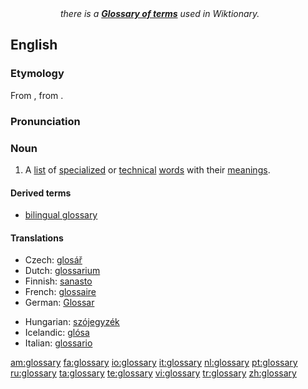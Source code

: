 ::''there is a '''[[Appendix:Glossary|Glossary of terms]]''' used in Wiktionary.''
==English==
{{wikipedia}}
===Etymology===
From {{L.}} {{term|glossarium|glossārium}}, from {{term|glossa|glōssa|word}}.

===Pronunciation===
{{IPA|/ˈglɒsəɹi/}}

===Noun===
{{en-noun|glossaries}}

# A [[list]] of [[specialized]] or [[technical]] [[word]]s with their [[meaning]]s.

====Derived terms====
* [[bilingual glossary]]

====Translations====
{{trans-top|list of words with their meanings}}
* Czech: [[glosář]] {{m}}
* Dutch: [[glossarium]] {{n}}
* Finnish: [[sanasto]]
* French: [[glossaire]]
* German: [[Glossar]] {{n}}
{{trans-mid}}
* Hungarian: [[szójegyzék]]
* Icelandic: [[glósa]] {{f}}
* Italian: [[glossario]] {{m}}
{{trans-bottom}}

[[am:glossary]]
[[fa:glossary]]
[[io:glossary]]
[[it:glossary]]
[[nl:glossary]]
[[pt:glossary]]
[[ru:glossary]]
[[ta:glossary]]
[[te:glossary]]
[[vi:glossary]]
[[tr:glossary]]
[[zh:glossary]]